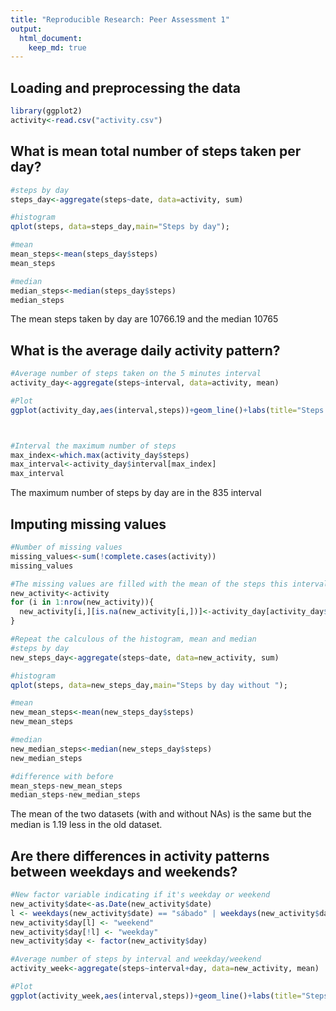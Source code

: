 ```yaml
---
title: "Reproducible Research: Peer Assessment 1"
output: 
  html_document:
    keep_md: true
---
```



## Loading and preprocessing the data
```r
library(ggplot2)
activity<-read.csv("activity.csv")
```


## What is mean total number of steps taken per day?


```r
#steps by day
steps_day<-aggregate(steps~date, data=activity, sum)

#histogram
qplot(steps, data=steps_day,main="Steps by day");

#mean
mean_steps<-mean(steps_day$steps)
mean_steps

#median
median_steps<-median(steps_day$steps)
median_steps
```

The mean steps taken by day are 10766.19 and the median 10765


## What is the average daily activity pattern?

```r
#Average number of steps taken on the 5 minutes interval
activity_day<-aggregate(steps~interval, data=activity, mean)

#Plot
ggplot(activity_day,aes(interval,steps))+geom_line()+labs(title="Steps by 5 minutes interval")



#Interval the maximum number of steps
max_index<-which.max(activity_day$steps)
max_interval<-activity_day$interval[max_index]
max_interval
```
The maximum number of steps by day are in the 835 interval


## Imputing missing values

```r

#Number of missing values
missing_values<-sum(!complete.cases(activity))
missing_values

#The missing values are filled with the mean of the steps this interval
new_activity<-activity
for (i in 1:nrow(new_activity)){
  new_activity[i,][is.na(new_activity[i,])]<-activity_day[activity_day$interval==new_activity[i,3],]$steps
}

#Repeat the calculous of the histogram, mean and median
#steps by day
new_steps_day<-aggregate(steps~date, data=new_activity, sum)

#histogram
qplot(steps, data=new_steps_day,main="Steps by day without ");

#mean
new_mean_steps<-mean(new_steps_day$steps)
new_mean_steps

#median
new_median_steps<-median(new_steps_day$steps)
new_median_steps

#difference with before
mean_steps-new_mean_steps
median_steps-new_median_steps

```

The mean of the two datasets (with and without NAs) is the same but the median is 1.19 less in the old dataset.

## Are there differences in activity patterns between weekdays and weekends?

```r
#New factor variable indicating if it's weekday or weekend
new_activity$date<-as.Date(new_activity$date)
l <- weekdays(new_activity$date) == "sábado" | weekdays(new_activity$date) == "domingo"
new_activity$day[l] <- "weekend"
new_activity$day[!l] <- "weekday"
new_activity$day <- factor(new_activity$day)

#Average number of steps by interval and weekday/weekend
activity_week<-aggregate(steps~interval+day, data=new_activity, mean)

#Plot
ggplot(activity_week,aes(interval,steps))+geom_line()+labs(title="Steps by 5 minutes interval in weekdays/weekend")+facet_grid(day~.)

```

